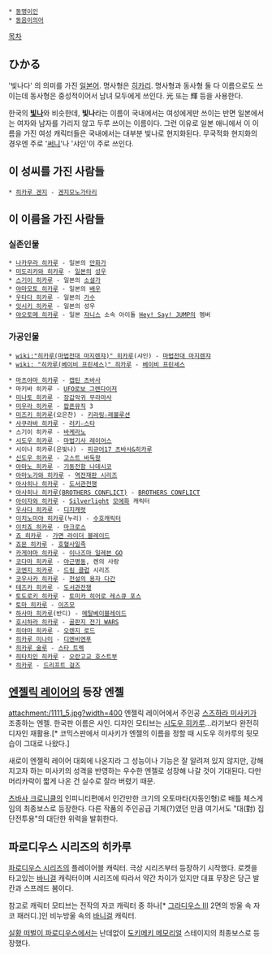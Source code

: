  * [[동명이인]]
 * [[동음이의어]]

[[목차]]

== ひかる ==
'빛나다' 의 의미를 가진 [[일본어]]. 명사형은 [[히카리]]. 명사형과 동사형 둘 다 이름으로도 쓰이는데 동사형은 중성적이어서 남녀 모두에게 쓰인다. 光 또는 輝 등을 사용한다.

한국의 '''[[빛나]]'''와 비슷한데, '''빛나'''라는 이름이 국내에서는 여성에게만 쓰이는 반면 일본에서는 여자와 남자를 가리지 않고 두루 쓰이는 이름이다. 그런 이유로 일본 애니에서 이 이름을 가진 여성 캐릭터들은 국내에서는 대부분 빛나로 현지화된다. 무국적화 현지화의 경우엔 주로 '[[써니]]'나 '샤인'이 주로 쓰인다.


== 이 성씨를 가진 사람들 ==
 * [[히카루 겐지]] - [[겐지모노가타리]]


== 이 이름을 가진 사람들 ==
=== 실존인물 ===
 * [[나카무라 히카루]] - 일본의 [[만화가]]
 * [[미도리카와 히카루]] - [[일본]]의 [[성우]] 
 * [[스기이 히카루]] - 일본의 [[소설가]]
 * [[야마모토 히카루]] - 일본의 [[배우]]
 * [[우타다 히카루]] - 일본의 [[가수]]
 * [[잇시키 히카루]] - 일본의 성우
 * [[야오토메 히카루]] - 일본 [[쟈니스]] 소속 아이돌 [[Hey! Say! JUMP]]의 멤버

=== 가공인물 ===
 * [[wiki:"히카루(마법전대 마지렌쟈)" 히카루]](샤인) - [[마법전대 마지렌쟈]]
 * [[wiki: "히카루(베이비 프린세스)" 히카루]] - [[베이비 프린세스]]

 * [[마츠야마 히카루]] - [[캡틴 츠바사]]
 * 마키바 히카루 - [[UFO로보 그렌다이저]]
 * [[미나토 히카루]] - [[장갑악귀 무라마사]]
 * [[미우라 히카루]] - [[팝픈뮤직]] 3
 * [[미즈키 히카루]](오은찬) - [[키라링☆레볼루션]] 
 * [[사쿠라바 히카루]] - [[러키☆스타]]
 * 스기이 히카루 - [[바케라노]]
 * [[시도우 히카루]] - [[마법기사 레이어스]]
 * 시이나 히카루(은빛나) - [[피규어17 츠바사&히카루]]
 * [[신도우 히카루]] - [[고스트 바둑왕]]
 * [[아마노 히카루]] - [[기동전함 나데시코]]
 * [[아마노가와 히카루]] - [[역전재판 시리즈]]
 * [[아사히나 히카루]] - [[도서관전쟁]]
 * [[아사히나 히카루(BROTHERS CONFLICT)]] - [[BROTHERS CONFLICT]]
 * [[아이자와 히카루]] - [[Silverlight]] [[모에화]] 캐릭터
 * [[우사다 히카루]] - [[디지캐럿]]
 * [[이치노미야 히카루]](누리) - [[수호캐릭터]]
 * [[이치죠 히카루]] - [[마크로스]]
 * [[죠 히카루]] - [[가면 라이더 블레이드]]
 * [[죠몬 히카루]] - [[호혈사일족]]
 * [[카게야마 히카루]] - [[이나즈마 일레븐 GO]]
 * [[코다마 히카루]] - [[야근병동]], 렌의 사랑
 * [[코엔지 히카루]] - [[드림 클럽]] 시리즈
 * [[코우사카 히카루]] - [[전설의 용자 다간]]
 * [[테즈카 히카루]] - [[도서관전쟁]]
 * [[토도로키 히카루]] - [[토미카 히어로 레스큐 포스]]
 * [[토마 히카루]] - [[이즈모]]
 * [[하사마 히카루]](반디) - [[메탈베이블레이드]]
 * [[호시하라 히카루]] - [[골판지 전기 WARS]]
 * [[히야마 히카루]] - [[오렌지 로드]]
 * [[히카루 미나미]] - [[디엔비엔푸]]
 * [[히카루 술루]] - [[스타 트렉]]
 * [[히타치인 히카루]] - [[오란고교 호스트부]]
 * [[히카루(드리프트 걸즈)|히카루]] - [[드리프트 걸즈]]

== [[엔젤릭 레이어]]의 등장 엔젤 ==
attachment:/1111_5.jpg?width=400
엔젤릭 레이어에서 주인공 [[스즈하라 미사키]]가 조종하는 엔젤. 한국판 이름은 샤인. 디자인 모티브는 [[시도우 히카루]]...라기보다 완전히 디자인 재활용.[* 코믹스판에서 미사키가 엔젤의 이름을 정할 때 시도우 히카루의 뒷모습이 그대로 나왔다.]

새로이 엔젤릭 레이어 대회에 나온지라 그 성능이나 기능은 잘 알려져 있지 않지만, 강해지고자 하는 미사키의 성격을 반영하는 우수한 엔젤로 성장해 나갈 것이 기대된다. 다만 머리카락이 짧게 나온 건 실수로 잘라 버렸기 때문.

[[츠바사 크로니클]]의 인피니티편에서 인간만한 크기의 오토마타(자동인형)로 배틀 체스게임의 최종보스로 등장한다. 다른 작품의 주인공급 기체(?)였던 만큼 여기서도 "대(對) 집단전투용"의 대단한 위력을 발휘한다.


== 파로디우스 시리즈의 히카루 ==
[[파로디우스 시리즈]]의 플레이어블 캐릭터. 극상 시리즈부터 등장하기 시작했다. 로켓을 타고있는 [[바니걸]] 캐릭터이며 시리즈에 따라서 약간 차이가 있지만 대표 무장은 당근 발칸과 스프레드 봄이다.

참고로 캐릭터 모티브는 전작의 자코 캐릭터 중 하나[* [[그라디우스 III]] 2면의 방울 속 자코 패러디.]인 비누방울 속의 [[바니걸]] 캐릭터.

[[실황 떠벌이 파로디우스]]에서는 난데없이 [[도키메키 메모리얼]] 스테이지의 최종보스로 등장했다.
